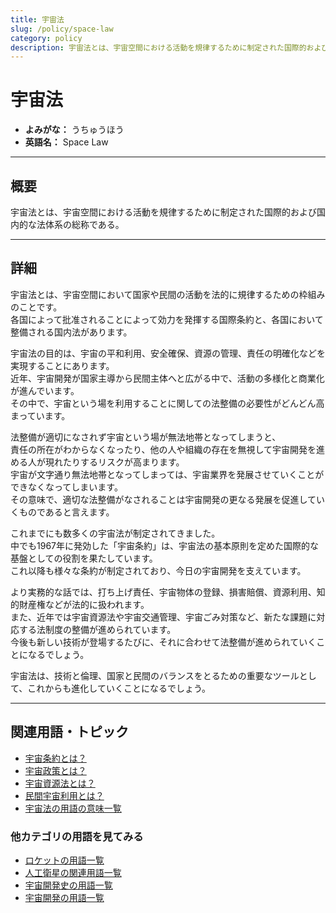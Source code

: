 ```yaml
---
title: 宇宙法
slug: /policy/space-law
category: policy
description: 宇宙法とは、宇宙空間における活動を規律するために制定された国際的および国内的な法体系の総称である。
---
```



<Head>
  <script type="application/ld+json">
    {`{
      "@context": "https://schema.org",
      "@type": "DefinedTerm",
      "name": "宇宙法",
      "inDefinedTermSet": "https://www.space-portal.org",
      "termCode": "policy/space-law",
      "description": "宇宙法とは、宇宙空間における活動を規律するために制定された国際的および国内的な法体系の総称である。",
      "url": "https://www.space-portal.org/docs/policy/space-law"
    }`}
  </script>
</Head>

# 宇宙法

- **よみがな：** うちゅうほう  
- **英語名：** Space Law  

---

## 概要

宇宙法とは、宇宙空間における活動を規律するために制定された国際的および国内的な法体系の総称である。

---

## 詳細

宇宙法とは、宇宙空間において国家や民間の活動を法的に規律するための枠組みのことです。  
各国によって批准されることによって効力を発揮する国際条約と、各国において整備される国内法があります。  

宇宙法の目的は、宇宙の平和利用、安全確保、資源の管理、責任の明確化などを実現することにあります。  
近年、宇宙開発が国家主導から民間主体へと広がる中で、活動の多様化と商業化が進んでいます。  
その中で、宇宙という場を利用することに関しての法整備の必要性がどんどん高まっています。  

法整備が適切になされず宇宙という場が無法地帯となってしまうと、  
責任の所在がわからなくなったり、他の人や組織の存在を無視して宇宙開発を進める人が現れたりするリスクが高まります。  
宇宙が文字通り無法地帯となってしまっては、宇宙業界を発展させていくことができなくなってしまいます。  
その意味で、適切な法整備がなされることは宇宙開発の更なる発展を促進していくものであると言えます。  

これまでにも数多くの宇宙法が制定されてきました。  
中でも1967年に発効した「宇宙条約」は、宇宙法の基本原則を定めた国際的な基盤としての役割を果たしています。  
これ以降も様々な条約が制定されており、今日の宇宙開発を支えています。  

より実務的な話では、打ち上げ責任、宇宙物体の登録、損害賠償、資源利用、知的財産権などが法的に扱われます。  
また、近年では宇宙資源法や宇宙交通管理、宇宙ごみ対策など、新たな課題に対応する法制度の整備が進められています。  
今後も新しい技術が登場するたびに、それに合わせて法整備が進められていくことになるでしょう。  

宇宙法は、技術と倫理、国家と民間のバランスをとるための重要なツールとして、これからも進化していくことになるでしょう。

---

## 関連用語・トピック

- [宇宙条約とは？](/docs/policy/outer-space-treaty)
- [宇宙政策とは？](/docs/policy/space-policy)
- [宇宙資源法とは？](/docs/policy/space-resources-law)
- [民間宇宙利用とは？](/docs/business/private-space-utilization)
- [宇宙法の用語の意味一覧](/docs/category/policy)

### 他カテゴリの用語を見てみる
- [ロケットの用語一覧](/docs/category/rocket)
- [人工衛星の関連用語一覧](/docs/category/satellite)
- [宇宙開発史の用語一覧](/docs/category/history)
- [宇宙開発の用語一覧](/docs/category/glossary)

